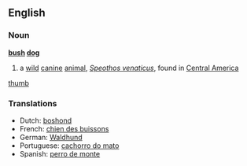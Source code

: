 ==English==

===Noun===
{{wikipedia}}
'''[[bush]] [[dog]]'''

# a [[wild]] [[canine]] [[animal]], ''[[Speothos venaticus]]'', found in [[Central America]]
[[image:bush_dog.jpg|thumb]]

===Translations===
{{rfc-level|Translations at L3+ (AutoFormat would have corrected level of Translations)}}
*Dutch: [[boshond]] {{m}}
*French: [[chien des buissons]] {{m}}
*German: [[Waldhund]] {{m}}
*Portuguese: [[cachorro do mato]] {{m}}
*Spanish: [[perro de monte]] {{m}}